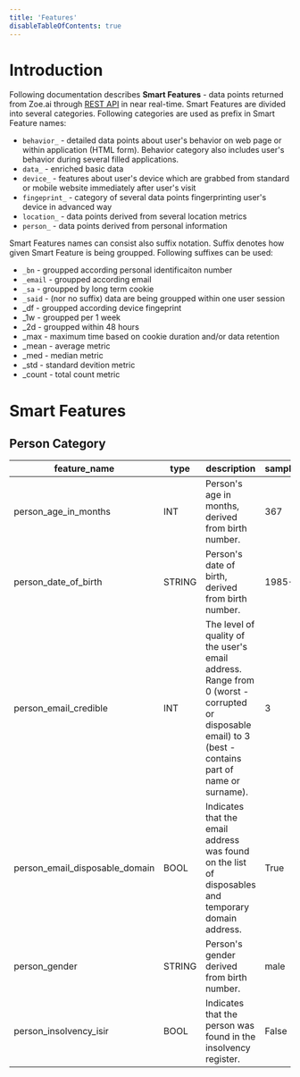 ```yaml
---
title: 'Features'
disableTableOfContents: true
---
```


# Introduction

Following documentation describes **Smart Features** - data points returned from Zoe.ai through [REST API](https://zoe.lundegaard.ai/docs/swagger-ui.html) in near real-time. Smart Features are divided into several categories. Following categories are used as prefix in Smart Feature names:

- `behavior_` - detailed data points about user's behavior on web page or within application (HTML form). Behavior category also includes user's behavior during several filled applications.
- `data_` - enriched basic data
- `device_` - features about user's device which are grabbed from standard or mobile website immediately after user's visit
- `fingeprint_` - category of several data points fingerprinting user's device in advanced way
- `location_` - data points derived from several location metrics
- `person_` - data points derived from personal information

Smart Features names can consist also suffix notation. Suffix denotes how given Smart Feature is being groupped. Following suffixes can be used:

- `_bn` - groupped according personal identificaiton number
- `_email` - groupped according email
- `_sa` - groupped by long term cookie
- `_said` - (nor no suffix) data are being groupped within one user session
- \_df - groupped according device fingeprint
- \_1w - groupped per 1 week
- \_2d - groupped within 48 hours
- \_max - maximum time based on cookie duration and/or data retention
- \_mean - average metric
- \_med - median metric
- \_std - standard devition metric
- \_count - total count metric

# Smart Features

## Person Category

| feature_name     | type   | description| sample_value | released_from |
| ------------------------------ | ------ | ------------------------------------------------------------------------------------------------------------------------------------------------------ | ------------ | ------------- |
| person_age_in_months           | INT    | Person's age in months, derived from birth number.                                                                                                     | 367          | v2.00.0       |
| person_date_of_birth           | STRING | Person's date of birth, derived from birth number.                                                                                                     | 1985-03-24   | v2.00.0       |
| person_email_credible          | INT    | The level of quality of the user's email address. Range from 0 (worst - corrupted or disposable email) to 3 (best - contains part of name or surname). | 3            | v2.00.0       |
| person_email_disposable_domain | BOOL   | Indicates that the email address was found on the list of disposables and temporary domain address.                                                    | True         | v2.00.0       |
| person_gender                  | STRING | Person's gender derived from birth number.                                                                                                             | male         | v2.00.0       |
| person_insolvency_isir         | BOOL   | Indicates that the person was found in the insolvency register.                                                                                        | False        | v2.00.0       |

